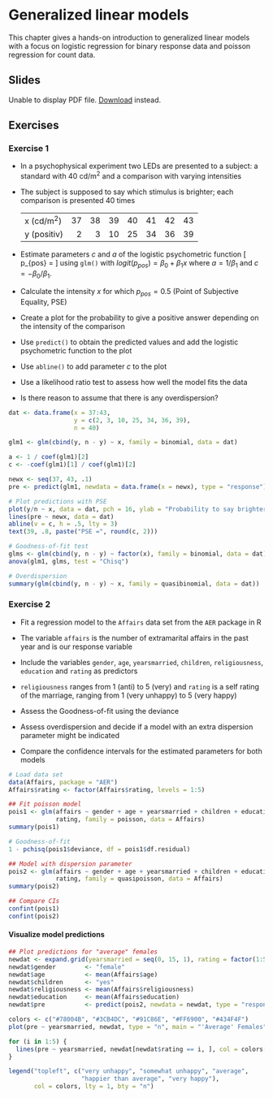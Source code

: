 # Generalized linear models

This chapter gives a hands-on introduction to generalized linear models with a
focus on logistic regression for binary response data and poisson regression for
count data.

## Slides

```{=html}
<object data="slides/02_glm/02_glm.pdf" type="application/pdf" width="100%" height="500px">
  <p>
    Unable to display PDF file. <a href="slides/02_glm/02_glm.pdf">Download</a> instead.
  </p>
</object>
```

## Exercises

### Exercise 1 {-}

* In a psychophysical experiment two LEDs are presented to a subject: a standard
  with 40 cd/m$^2$ and a comparison with varying intensities

* The subject is supposed to say which stimulus is brighter; each comparison is
  presented 40 times

  |               |    |    |    |    |    |    |    |
  |---------------|---:|---:|---:|---:|---:|---:|---:|
  | x (cd/m$^2$)  | 37 | 38 | 39 | 40 | 41 | 42 | 43 |
  | y (positiv)   |  2 |  3 | 10 | 25 | 34 | 36 | 39 |


* Estimate parameters $c$ and $a$ of the logistic psychometric function
  \[
    p_{pos} = \frac{1}{1 +
      \exp(-\frac{\displaystyle x - c}{\displaystyle a})}
  \]
  using `glm()` with $logit(p_{pos}) = \beta_0 + \beta_1x$ where $a = 1/\beta_1$
  and $c = -\beta_0/\beta_1$.

* Calculate the intensity $x$ for which $p_{pos} = 0.5$ (Point of Subjective
  Equality, PSE)


* Create a plot for the probability to give a positive answer depending on the
  intensity of the comparison

* Use `predict()` to obtain the predicted values and add the logistic
  psychometric function to the plot

* Use `abline()` to add parameter $c$ to the plot

* Use a likelihood ratio test to assess how well the model fits the data

* Is there reason to assume that there is any overdispersion?

```r
dat <- data.frame(x = 37:43,
                  y = c(2, 3, 10, 25, 34, 36, 39),
                  n = 40)

glm1 <- glm(cbind(y, n - y) ~ x, family = binomial, data = dat)

a <- 1 / coef(glm1)[2]
c <- -coef(glm1)[1] / coef(glm1)[2]

newx <- seq(37, 43, .1)
pre <- predict(glm1, newdata = data.frame(x = newx), type = "response")

# Plot predictions with PSE
plot(y/n ~ x, data = dat, pch = 16, ylab = "Probability to say brighter")
lines(pre ~ newx, data = dat)
abline(v = c, h = .5, lty = 3)
text(39, .8, paste("PSE =", round(c, 2)))

# Goodness-of-fit test
glms <- glm(cbind(y, n - y) ~ factor(x), family = binomial, data = dat)
anova(glm1, glms, test = "Chisq")

# Overdispersion
summary(glm(cbind(y, n - y) ~ x, family = quasibinomial, data = dat))
```

### Exercise 2 {-}

* Fit a regression model to the `Affairs` data set from the `AER` package in R

* The variable `affairs` is the number of extramarital affairs in the past year
  and is our response variable

* Include the variables `gender`, `age`, `yearsmarried`, `children`,
  `religiousness`, `education` and `rating` as predictors

* `religiousness` ranges from 1 (anti) to 5 (very) and `rating` is a self rating
  of the marriage, ranging from 1 (very unhappy) to 5 (very happy)

* Assess the Goodness-of-fit using the deviance

* Assess overdispersion and decide if a model with an extra dispersion parameter
  might be indicated

* Compare the confidence intervals for the estimated parameters for both models

```r
# Load data set
data(Affairs, package = "AER")
Affairs$rating <- factor(Affairs$rating, levels = 1:5)

## Fit poisson model
pois1 <- glm(affairs ~ gender + age + yearsmarried + children + education +
             rating, family = poisson, data = Affairs)
summary(pois1)

# Goodness-of-fit
1 - pchisq(pois1$deviance, df = pois1$df.residual)

## Model with dispersion parameter
pois2 <- glm(affairs ~ gender + age + yearsmarried + children + education +
             rating, family = quasipoisson, data = Affairs)
summary(pois2)

## Compare CIs
confint(pois1)
confint(pois2)
```

#### Visualize model predictions {-}

```r
## Plot predictions for "average" females
newdat <- expand.grid(yearsmarried = seq(0, 15, 1), rating = factor(1:5))
newdat$gender        <- "female"
newdat$age           <- mean(Affairs$age)
newdat$children      <- "yes"
newdat$religiousness <- mean(Affairs$religiousness)
newdat$education     <- mean(Affairs$education)
newdat$pre           <- predict(pois2, newdata = newdat, type = "response")

colors <- c("#78004B", "#3CB4DC", "#91C86E", "#FF6900", "#434F4F")
plot(pre ~ yearsmarried, newdat, type = "n", main = "'Average' Females")

for (i in 1:5) {
  lines(pre ~ yearsmarried, newdat[newdat$rating == i, ], col = colors[i])
}

legend("topleft", c("very unhappy", "somewhat unhappy", "average",
                    "happier than average", "very happy"),
       col = colors, lty = 1, bty = "n")
```

